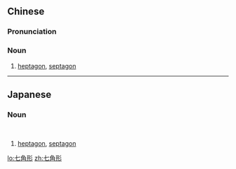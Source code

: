 ==Chinese==
{{zh-forms}}

===Pronunciation===
{{zh-pron
|m=qījiǎoxíng
|c=cat1 gok3 jing4
|cat=n
}}

===Noun===
{{zh-noun}}

# [[heptagon]], [[septagon]]

{{zh-cat|Shapes|Geometry|Mathematics}}

----

==Japanese==
{{ja-kanjitab|なな|かく|k2=かっ|けい}}

===Noun===
{{ja-noun|ななかっけい}} <br/>
{{ja-noun|ななかくけい}}

# [[heptagon]], [[septagon]]

{{catlangcode|ja|Shapes|Geometry|Mathematics}}

[[lo:七角形]]
[[zh:七角形]]